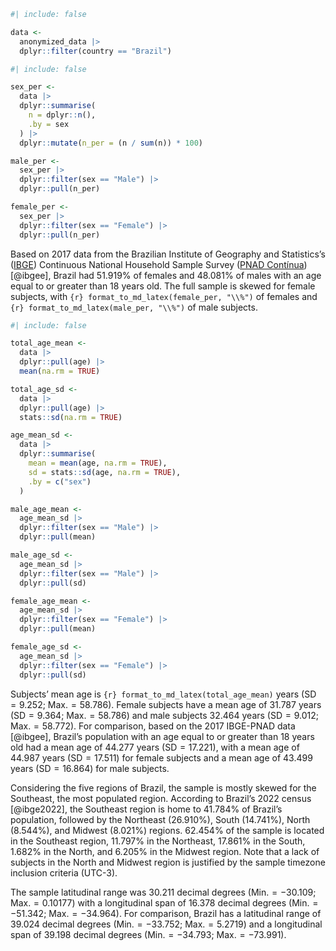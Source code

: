 ```r
#| include: false

data <- 
  anonymized_data |> 
  dplyr::filter(country == "Brazil")
```

```r
#| include: false

sex_per <- 
  data |> 
  dplyr::summarise(
    n = dplyr::n(), 
    .by = sex
  ) |>
  dplyr::mutate(n_per = (n / sum(n)) * 100)

male_per <- 
  sex_per |> 
  dplyr::filter(sex == "Male") |>
  dplyr::pull(n_per)

female_per <- 
  sex_per |> 
  dplyr::filter(sex == "Female") |>
  dplyr::pull(n_per)
```

Based on 2017 data from the Brazilian Institute of Geography and Statistics's ([IBGE](https://www.ibge.gov.br/)) Continuous National Household Sample Survey ([PNAD Contínua](https://www.ibge.gov.br/estatisticas/sociais/trabalho/17270-pnad-continua.html)) [@ibgee], Brazil had $51.919\%$ of females and $48.081\%$ of males with an age equal to or greater than 18 years old. The full sample is skewed for female subjects, with `{r} format_to_md_latex(female_per, "\\%")` of females and `{r} format_to_md_latex(male_per, "\\%")` of male subjects.

```r
#| include: false

total_age_mean <- 
  data |>
  dplyr::pull(age) |>
  mean(na.rm = TRUE)

total_age_sd <- 
  data |>
  dplyr::pull(age) |>
  stats::sd(na.rm = TRUE)

age_mean_sd <- 
  data |> 
  dplyr::summarise(
    mean = mean(age, na.rm = TRUE),
    sd = stats::sd(age, na.rm = TRUE),
    .by = c("sex")
  )

male_age_mean <- 
  age_mean_sd |> 
  dplyr::filter(sex == "Male") |>
  dplyr::pull(mean)

male_age_sd <- 
  age_mean_sd |> 
  dplyr::filter(sex == "Male") |>
  dplyr::pull(sd)

female_age_mean <- 
  age_mean_sd |> 
  dplyr::filter(sex == "Female") |>
  dplyr::pull(mean)

female_age_sd <- 
  age_mean_sd |> 
  dplyr::filter(sex == "Female") |>
  dplyr::pull(sd)
```

Subjects' mean age is `{r} format_to_md_latex(total_age_mean)` years ($\text{SD} = 9.252$; $\text{Max.} = 58.786$). Female subjects have a mean age of $31.787$ years ($\text{SD} = 9.364$; $\text{Max.} = 58.786$) and male subjects $32.464$ years ($\text{SD} = 9.012$; $\text{Max.} = 58.772$). For comparison, based on the 2017 IBGE-PNAD data [@ibgee], Brazil’s population with an age equal to or greater than $18$ years old had a mean age of $44.277$ years ($\text{SD} = 17.221$), with a mean age of $44.987$ years ($\text{SD} = 17.511$) for female subjects and a mean age of $43.499$ years ($\text{SD} = 16.864$) for male subjects.

Considering the five regions of Brazil, the sample is mostly skewed for the Southeast, the most populated region. According to Brazil’s 2022 census [@ibge2022], the Southeast region is home to $41.784\%$ of Brazil’s population, followed by the Northeast ($26.910\%$), South ($14.741\%$), North ($8.544\%$), and Midwest ($8.021\%$) regions. $62.454\%$ of the sample is located in the Southeast region, $11.797\%$ in the Northeast, $17.861\%$ in the South, $1.682\%$ in the North, and $6.205\%$ in the Midwest region. Note that a lack of subjects in the North and Midwest region is justified by the sample timezone inclusion criteria (UTC-3).

The sample latitudinal range was $30.211$ decimal degrees ($\text{Min.} = -30.109$; $\text{Max.} = 0.10177$) with a longitudinal span of $16.378$ decimal degrees ($\text{Min.} = -51.342$; $\text{Max.} = -34.964$). For comparison, Brazil has a latitudinal range of $39.024$ decimal degrees ($\text{Min.} = -33.752$; $\text{Max.} = 5.2719$) and a longitudinal span of $39.198$ decimal degrees ($\text{Min.} = -34.793$; $\text{Max.} = -73.991$). 
